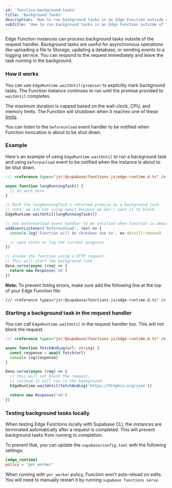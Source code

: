 ```yaml
---
id: 'function-background-tasks'
title: 'Background Tasks'
description: 'How to run background tasks in an Edge Function outside of the request handler'
subtitle: 'How to run background tasks in an Edge Function outside of the request handler'
---
```


Edge Function instances can process background tasks outside of the request handler. Background tasks are useful for asynchronous operations like uploading a file to Storage, updating a database, or sending events to a logging service. You can respond to the request immediately and leave the task running in the background.

### How it works

You can use `EdgeRuntime.waitUntil(promise)` to explicitly mark background tasks. The Function instance continues to run until the promise provided to `waitUntil` completes.

The maximum duration is capped based on the wall-clock, CPU, and memory limits. The Function will shutdown when it reaches one of these [limits](/docs/guides/functions/limits).

You can listen to the `beforeunload` event handler to be notified when Function invocation is about to be shut down.

### Example

Here's an example of using `EdgeRuntime.waitUntil` to run a background task and using `beforeunload` event to be notified when the instance is about to be shut down.

```ts 
/// <reference types="jsr:@supabase/functions-js/edge-runtime.d.ts" />

async function longRunningTask() {
  // do work here
}

// Mark the longRunningTask's returned promise as a background task.
// note: we are not using await because we don't want it to block.
EdgeRuntime.waitUntil(longRunningTask())

// Use beforeunload event handler to be notified when function is about to shutdown
addEventListener('beforeunload', (ev) => {
  console.log('Function will be shutdown due to', ev.detail?.reason)

  // save state or log the current progress
})

// Invoke the function using a HTTP request.
// This will start the background task
Deno.serve(async (req) => {
  return new Response('ok')
})
```

**Note:**
To prevent linting errors, make sure add the following line at the top of your Edge Function file:

`/// <reference types="jsr:@supabase/functions-js/edge-runtime.d.ts" />`

### Starting a background task in the request handler

You can call `EdgeRuntime.waitUntil` in the request handler too. This will not block the request.

```ts
/// <reference types="jsr:@supabase/functions-js/edge-runtime.d.ts" />

async function fetchAndLog(url: string) {
  const response = await fetch(url)
  console.log(response)
}

Deno.serve(async (req) => {
  // this will not block the request,
  // instead it will run in the background
  EdgeRuntime.waitUntil(fetchAndLog('https://httpbin.org/json'))

  return new Response('ok')
})
```

### Testing background tasks locally

When testing Edge Functions locally with Supabase CLI, the instances are terminated automatically after a request is completed. This will prevent background tasks from running to completion.

To prevent that, you can update the `supabase/config.toml` with the following settings:

```toml
[edge_runtime]
policy = "per_worker"
```

When running with `per_worker` policy, Function won't auto-reload on edits. You will need to manually restart it by running `supabase functions serve`.
